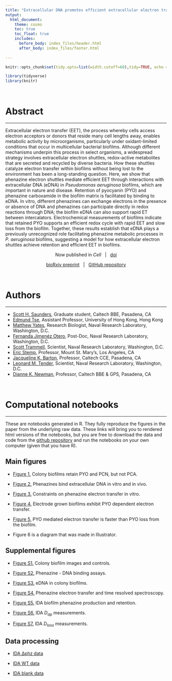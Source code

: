 ```yaml
---
title: "Extracellular DNA promotes efficient extracellular electron transfer by pyocyanin in *Pseudomonas aeruginosa* biofilms."
output: 
  html_document:
    theme: cosmo
    toc: true
    toc_float: true
    includes:
      before_body: index_files/header.html
      after_body: index_files/footer.html
  
---
```


```r
knitr::opts_chunk$set(tidy.opts=list(width.cutoff=60),tidy=TRUE, echo = F, message=FALSE, warning=FALSE, fig.align="center", fig.retina = 2)

library(tidyverse)
library(knitr)
```

<br>

# Abstract

---

Extracellular electron transfer (EET), the process whereby cells access electron acceptors or donors that reside many cell lengths away, enables metabolic activity by microorganisms, particularly under oxidant-limited conditions that occur in multicellular bacterial biofilms. Although different mechanisms underpin this process in select organisms, a widespread strategy involves extracellular electron shuttles, redox-active metabolites that are secreted and recycled by diverse bacteria. How these shuttles catalyze electron transfer within biofilms without being lost to the environment has been a long-standing question. Here, we show that phenazine electron shuttles mediate efficient EET through interactions with extracellular DNA (eDNA) in *Pseudomonas aeruginosa* biofilms, which are important in nature and disease. Retention of pyocyanin (PYO) and phenazine carboxamide in the biofilm matrix is facilitated by binding to eDNA. In vitro, different phenazines can exchange electrons in the presence or absence of DNA and phenazines can participate directly in redox reactions through DNA; the biofilm eDNA can also support rapid ET between intercalators. Electrochemical measurements of biofilms indicate that retained PYO supports an efficient redox cycle with rapid EET and slow loss from the biofilm. Together, these results establish that eDNA plays a previously unrecognized role facilitating phenazine metabolic processes in *P. aeruginosa* biofilms, suggesting a model for how extracellular electron shuttles achieve retention and efficient EET in biofilms. 

<center>

Now published in *Cell* &nbsp; | &nbsp; [doi](https://doi.org/10.1016/j.cell.2020.07.006)

[bioRxiv preprint](https://www.biorxiv.org/content/10.1101/2019.12.12.872085v1) &nbsp; | &nbsp; [GitHub repository](https://github.com/DKN-lab/phz_eDNA_2019)

</center>

<br>

# Authors

---

* [Scott H. Saunders](https://scott-saunders.github.io/website/), Graduate student, Caltech BBE, Pasadena, CA
* [Edmund Tse](https://et-lab-hku.weebly.com/), Assistant Professor, University of Hong Kong, Hong Kong
* [Matthew Yates](https://scholar.google.com/citations?user=QjVhIr0AAAAJ&hl=en), Research Biologist, Naval Research Laboratory, Washington, D.C.
* [Fernanda Jimenéz Otero](http://orcid.org/0000-0003-1583-6495), Post-Doc, Naval Research Laboratory, Washington, D.C.
* [Scott Trammell](https://scholar.google.com/citations?user=KgxbIM8AAAAJ&hl=en), Scientist, Naval Research Laboratory, Washington, D.C.
* [Eric Stemp](https://www.msmu.edu/resources-culture/faculty-directory/faculty-members/stemp-eric.php), Professor, Mount St. Mary's, Los Angeles, CA
* [Jacqueline K. Barton](http://www.its.caltech.edu/~jkbgrp/), Professor, Caltech CCE, Pasadena, CA
* [Leonard M. Tender](https://scholar.google.com/citations?user=Rd6gIBUAAAAJ&hl=en), Scientist, Naval Research Laboratory, Washington, D.C.
* [Dianne K. Newman](http://dknweb.caltech.edu/Newman_Lab.html), Professor, Caltech BBE & GPS, Pasadena, CA

<br>


# Computational notebooks

----

These are notebooks generated in R. They fully reproduce the figures in the paper from the underlying raw data. These links will bring you to rendered html versions of the notebooks, but you are free to download the data and code from the [github repository](https://github.com/DKN-lab/phz_eDNA_2019) and run the notebooks on your own computer (given that you have R).

## Main figures

* [Figure 1.](https://scott-saunders.github.io/phz_eDNA_2019/code/figures/Fig_1/phz2019_Fig_1.html) Colony biofilms retain PYO and PCN, but not PCA.

* [Figure 2.](https://scott-saunders.github.io/phz_eDNA_2019/code/figures/Fig_2/phz2019_Fig_2.html) Phenazines bind extracellular DNA in vitro and in vivo.

* [Figure 3.](https://scott-saunders.github.io/phz_eDNA_2019/code/figures/Fig_3/phz2019_Fig_3.html) Constraints on phenazine electron transfer in vitro.

* [Figure 4.](https://scott-saunders.github.io/phz_eDNA_2019/code/figures/Fig_4/phz2019_Fig_4.html) Electrode grown biofilms exhibit PYO dependent electron transfer.

* [Figure 5.](https://scott-saunders.github.io/phz_eDNA_2019/code/figures/Fig_5/phz2019_Fig_5.html) PYO mediated electron transfer is faster than PYO loss from the biofilm.

* Figure 6 is a diagram that was made in Illustrator.


## Supplemental figures

* [Figure S1.](https://scott-saunders.github.io/phz_eDNA_2019/code/figures/supplement/Fig_S1/phz2019_Fig_S1.html) Colony biofilm images and controls.

* [Figure S2.](https://scott-saunders.github.io/phz_eDNA_2019/code/figures/supplement/Fig_S2/phz2019_Fig_S2.html) Phenazine - DNA binding assays.

* [Figure S3.](https://scott-saunders.github.io/phz_eDNA_2019/code/figures/supplement/Fig_S3/phz2019_Fig_S3.html) eDNA in colony biofilms.

* [Figure S4.](https://scott-saunders.github.io/phz_eDNA_2019/code/figures/supplement/Fig_S4/phz2019_Fig_S4.html) Phenazine electron transfer and time resolved spectroscopy.

* [Figure S5.](https://scott-saunders.github.io/phz_eDNA_2019/code/figures/supplement/Fig_S4/phz2019_Fig_S4.html) IDA biofilm phenazine production and retention.

* [Figure S6.](https://scott-saunders.github.io/phz_eDNA_2019/code/figures/supplement/Fig_S6/phz2019_Fig_S6.html) IDA $D_{ap}$ measurements.

* [Figure S7.](https://scott-saunders.github.io/phz_eDNA_2019/code/figures/supplement/Fig_S7/phz2019_Fig_S7.html) IDA $D_{loss}$ measurements. 

## Data processing

* [IDA ∆phz data](https://scott-saunders.github.io/phz_eDNA_2019/code/processing/IDA_dPHZ/IDA_dPHZ_processing.html)

* [IDA WT data](https://scott-saunders.github.io/phz_eDNA_2019/code/processing/IDA_WT/IDA_WT_processing.html)

* [IDA blank data](https://scott-saunders.github.io/phz_eDNA_2019/code/processing/IDA_blank/IDA_blank_processing.html)

